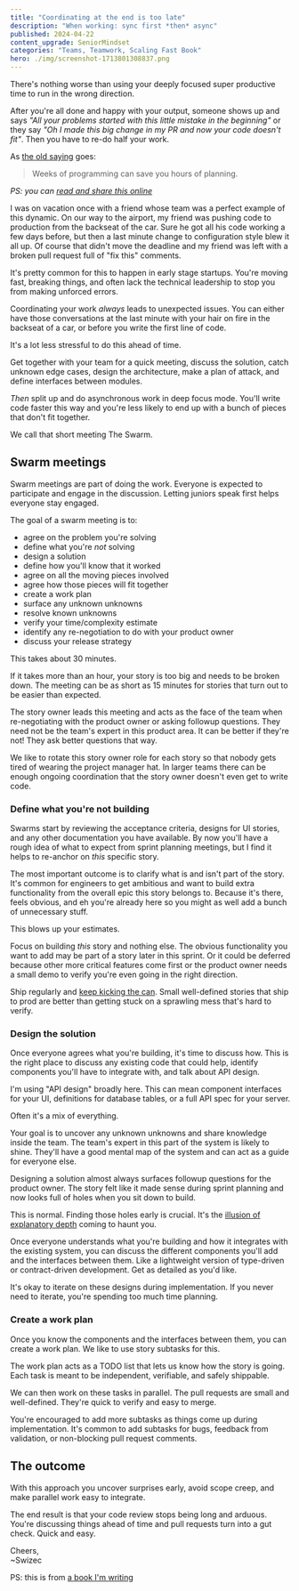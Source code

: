```yaml
---
title: "Coordinating at the end is too late"
description: "When working: sync first *then* async"
published: 2024-04-22
content_upgrade: SeniorMindset
categories: "Teams, Teamwork, Scaling Fast Book"
hero: ./img/screenshot-1713801308837.png
---
```


There's nothing worse than using your deeply focused super productive time to run in the wrong direction.

After you're all done and happy with your output, someone shows up and says _"All your problems started with this little mistake in the beginning"_ or they say _"Oh I made this big change in my PR and now your code doesn't fit"_. Then you have to re-do half your work.

As [the old saying](https://www.reddit.com/r/PHP/comments/12o9dz/weeks_of_coding_can_save_you_hours_of_planning/) goes:

> Weeks of programming can save you hours of planning.

_PS: you can [read and share this online](https://swizec.com/blog/coordinating-at-the-end-is-too-late/)_

I was on vacation once with a friend whose team was a perfect example of this dynamic. On our way to the airport, my friend was pushing code to production from the backseat of the car. Sure he got all his code working a few days before, but then a last minute change to configuration style blew it all up. Of course that didn't move the deadline and my friend was left with a broken pull request full of "fix this" comments.

It's pretty common for this to happen in early stage startups. You're moving fast, breaking things, and often lack the technical leadership to stop you from making unforced errors.

Coordinating your work _always_ leads to unexpected issues. You can either have those conversations at the last minute with your hair on fire in the backseat of a car, or before you write the first line of code.

It's a lot less stressful to do this ahead of time.

Get together with your team for a quick meeting, discuss the solution, catch unknown edge cases, design the architecture, make a plan of attack, and define interfaces between modules.

_Then_ split up and do asynchronous work in deep focus mode. You'll write code faster this way and you're less likely to end up with a bunch of pieces that don't fit together.

We call that short meeting The Swarm.

## Swarm meetings

Swarm meetings are part of doing the work. Everyone is expected to participate and engage in the discussion. Letting juniors speak first helps everyone stay engaged.

The goal of a swarm meeting is to:

- agree on the problem you're solving
- define what you're _not_ solving
- design a solution
- define how you'll know that it worked
- agree on all the moving pieces involved
- agree how those pieces will fit together
- create a work plan
- surface any unknown unknowns
- resolve known unknowns
- verify your time/complexity estimate
- identify any re-negotiation to do with your product owner
- discuss your release strategy

This takes about 30 minutes.

If it takes more than an hour, your story is too big and needs to be broken down. The meeting can be as short as 15 minutes for stories that turn out to be easier than expected.

The story owner leads this meeting and acts as the face of the team when re-negotiating with the product owner or asking followup questions. They need not be the team's expert in this product area. It can be better if they're not! They ask better questions that way.

We like to rotate this story owner role for each story so that nobody gets tired of wearing the project manager hat. In larger teams there can be enough ongoing coordination that the story owner doesn't even get to write code.

### Define what you're not building

Swarms start by reviewing the acceptance criteria, designs for UI stories, and any other documentation you have available. By now you'll have a rough idea of what to expect from sprint planning meetings, but I find it helps to re-anchor on _this_ specific story.

The most important outcome is to clarify what is and isn't part of the story. It's common for engineers to get ambitious and want to build extra functionality from the overall epic this story belongs to. Because it's there, feels obvious, and eh you're already here so you might as well add a bunch of unnecessary stuff.

This blows up your estimates.

Focus on building _this_ story and nothing else. The obvious functionality you want to add may be part of a story later in this sprint. Or it could be deferred because other more critical features come first or the product owner needs a small demo to verify you're even going in the right direction.

Ship regularly and [keep kicking the can](https://swizec.com/blog/writing-software-is-like-kicking-a-can/). Small well-defined stories that ship to prod are better than getting stuck on a sprawling mess that's hard to verify.

### Design the solution

Once everyone agrees what you're building, it's time to discuss how. This is the right place to discuss any existing code that could help, identify components you'll have to integrate with, and talk about API design.

I'm using "API design" broadly here. This can mean component interfaces for your UI, definitions for database tables, or a full API spec for your server.

Often it's a mix of everything.

Your goal is to uncover any unknown unknowns and share knowledge inside the team. The team's expert in this part of the system is likely to shine. They'll have a good mental map of the system and can act as a guide for everyone else.

Designing a solution almost always surfaces followup questions for the product owner. The story felt like it made sense during sprint planning and now looks full of holes when you sit down to build.

This is normal. Finding those holes early is crucial. It's the [illusion of explanatory depth](https://swizec.com/blog/coding-forces-you-to-understand-the-problem/) coming to haunt you.

Once everyone understands what you're building and how it integrates with the existing system, you can discuss the different components you'll add and the interfaces between them. Like a lightweight version of type-driven or contract-driven development. Get as detailed as you'd like.

It's okay to iterate on these designs during implementation. If you never need to iterate, you're spending too much time planning.

### Create a work plan

Once you know the components and the interfaces between them, you can create a work plan. We like to use story subtasks for this.

The work plan acts as a TODO list that lets us know how the story is going. Each task is meant to be independent, verifiable, and safely shippable.

We can then work on these tasks in parallel. The pull requests are small and well-defined. They're quick to verify and easy to merge.

You're encouraged to add more subtasks as things come up during implementation. It's common to add subtasks for bugs, feedback from validation, or non-blocking pull request comments.

## The outcome

With this approach you uncover surprises early, avoid scope creep, and make parallel work easy to integrate.

The end result is that your code review stops being long and arduous. You're discussing things ahead of time and pull requests turn into a gut check. Quick and easy.

Cheers,<br/>
~Swizec

PS: this is from [a book I'm writing](https://swizec.com/blog/can-i-get-your-opinion/)
